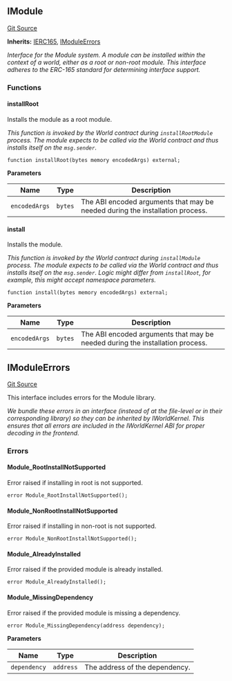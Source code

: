 [//]: # "This file is autogenerated, do not change manually"

## IModule

[Git Source](https://github.com/roaminro/mud/blob/e8bee87b50ad0f9bdca18ad0c0c252b20ce20fea/src/IModule.sol)

**Inherits:**
[IERC165](/world/reference/internal/erc165-external#ierc165), [IModuleErrors](/world/reference/module-external#imoduleerrors)

_Interface for the Module system.
A module can be installed within the context of a world, either as a root or non-root module.
This interface adheres to the ERC-165 standard for determining interface support._

### Functions

#### installRoot

Installs the module as a root module.

_This function is invoked by the World contract during `installRootModule` process.
The module expects to be called via the World contract and thus installs itself on the `msg.sender`._

```solidity
function installRoot(bytes memory encodedArgs) external;
```

**Parameters**

| Name          | Type    | Description                                                                   |
| ------------- | ------- | ----------------------------------------------------------------------------- |
| `encodedArgs` | `bytes` | The ABI encoded arguments that may be needed during the installation process. |

#### install

Installs the module.

_This function is invoked by the World contract during `installModule` process.
The module expects to be called via the World contract and thus installs itself on the `msg.sender`.
Logic might differ from `installRoot`, for example, this might accept namespace parameters._

```solidity
function install(bytes memory encodedArgs) external;
```

**Parameters**

| Name          | Type    | Description                                                                   |
| ------------- | ------- | ----------------------------------------------------------------------------- |
| `encodedArgs` | `bytes` | The ABI encoded arguments that may be needed during the installation process. |

## IModuleErrors

[Git Source](https://github.com/roaminro/mud/blob/e8bee87b50ad0f9bdca18ad0c0c252b20ce20fea/src/IModuleErrors.sol)

This interface includes errors for the Module library.

_We bundle these errors in an interface (instead of at the file-level or in their corresponding library) so they can be inherited by IWorldKernel.
This ensures that all errors are included in the IWorldKernel ABI for proper decoding in the frontend._

### Errors

#### Module_RootInstallNotSupported

Error raised if installing in root is not supported.

```solidity
error Module_RootInstallNotSupported();
```

#### Module_NonRootInstallNotSupported

Error raised if installing in non-root is not supported.

```solidity
error Module_NonRootInstallNotSupported();
```

#### Module_AlreadyInstalled

Error raised if the provided module is already installed.

```solidity
error Module_AlreadyInstalled();
```

#### Module_MissingDependency

Error raised if the provided module is missing a dependency.

```solidity
error Module_MissingDependency(address dependency);
```

**Parameters**

| Name         | Type      | Description                    |
| ------------ | --------- | ------------------------------ |
| `dependency` | `address` | The address of the dependency. |

